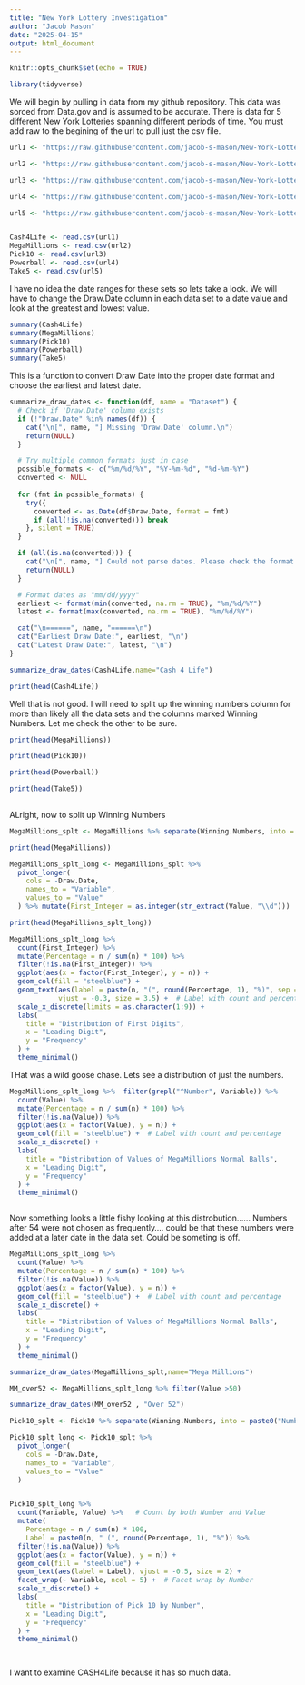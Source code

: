 ---
title: "New York Lottery Investigation"
author: "Jacob Mason"
date: "2025-04-15"
output: html_document
---

```{r setup, include=FALSE}
knitr::opts_chunk$set(echo = TRUE)
```

```{r}
library(tidyverse)
```


We will begin by pulling in data from my github repository.  This data was sorced from Data.gov and is assumed to be accurate.   There is data for 5 different New York Lotteries spanning different periods of time.  You must add raw to the begining of the url to pull just the csv file. 

```{r}
url1 <- "https://raw.githubusercontent.com/jacob-s-mason/New-York-Lottery-Numbers/main/Lottery_Cash_4_Life_Winning_Numbers__Beginning_2014.csv"

url2 <- "https://raw.githubusercontent.com/jacob-s-mason/New-York-Lottery-Numbers/main/Lottery_Mega_Millions_Winning_Numbers__Beginning_2002.csv"

url3 <- "https://raw.githubusercontent.com/jacob-s-mason/New-York-Lottery-Numbers/main/Lottery_Pick_10_Winning_Numbers__Beginning_1987.csv"

url4 <- "https://raw.githubusercontent.com/jacob-s-mason/New-York-Lottery-Numbers/main/Lottery_Powerball_Winning_Numbers__Beginning_2010.csv"

url5 <- "https://raw.githubusercontent.com/jacob-s-mason/New-York-Lottery-Numbers/main/Lottery_Take_5_Winning_Numbers__Beginning_1992.csv"


Cash4Life <- read.csv(url1)
MegaMillions <- read.csv(url2)
Pick10 <- read.csv(url3)
Powerball <- read.csv(url4)
Take5 <- read.csv(url5)
```

I have no idea the date ranges for these sets so lets take a look.  We will have to change the Draw.Date column in each data set to a date value and look at the greatest and lowest value. 

```{r}

summary(Cash4Life)
summary(MegaMillions)
summary(Pick10)
summary(Powerball)
summary(Take5)
```
This is a function to convert Draw Date into the proper date format and choose the earliest and latest date.
```{r}
summarize_draw_dates <- function(df, name = "Dataset") {
  # Check if 'Draw.Date' column exists
  if (!"Draw.Date" %in% names(df)) {
    cat("\n[", name, "] Missing 'Draw.Date' column.\n")
    return(NULL)
  }

  # Try multiple common formats just in case
  possible_formats <- c("%m/%d/%Y", "%Y-%m-%d", "%d-%m-%Y")
  converted <- NULL
  
  for (fmt in possible_formats) {
    try({
      converted <- as.Date(df$Draw.Date, format = fmt)
      if (all(!is.na(converted))) break
    }, silent = TRUE)
  }

  if (all(is.na(converted))) {
    cat("\n[", name, "] Could not parse dates. Please check the format.\n")
    return(NULL)
  }

  # Format dates as "mm/dd/yyyy"
  earliest <- format(min(converted, na.rm = TRUE), "%m/%d/%Y")
  latest <- format(max(converted, na.rm = TRUE), "%m/%d/%Y")

  cat("\n======", name, "======\n")
  cat("Earliest Draw Date:", earliest, "\n")
  cat("Latest Draw Date:", latest, "\n")
}
```


```{r}
summarize_draw_dates(Cash4Life,name="Cash 4 Life")
```



```{r}
print(head(Cash4Life))
```
Well that is not good.   I will need to split up the winning numbers column for more than likely all the data sets and the columns marked Winning Numbers.   Let me check the other to be sure.

```{r}
print(head(MegaMillions))

print(head(Pick10))

print(head(Powerball))

print(head(Take5))      
      
```
ALright, now to split up Winning Numbers
```{r}

MegaMillions_splt <- MegaMillions %>% separate(Winning.Numbers, into = paste0("Number", 1:5), sep = " ") %>% mutate(across(starts_with("Number"), as.integer))

print(head(MegaMillions))

MegaMillions_splt_long <- MegaMillions_splt %>%
  pivot_longer(
    cols = -Draw.Date,
    names_to = "Variable",
    values_to = "Value"
  ) %>% mutate(First_Integer = as.integer(str_extract(Value, "\\d"))) 

print(head(MegaMillions_splt_long))

MegaMillions_splt_long %>% 
  count(First_Integer) %>%
  mutate(Percentage = n / sum(n) * 100) %>%
  filter(!is.na(First_Integer)) %>%
  ggplot(aes(x = factor(First_Integer), y = n)) +
  geom_col(fill = "steelblue") +
  geom_text(aes(label = paste(n, "(", round(Percentage, 1), "%)", sep = "")), 
            vjust = -0.3, size = 3.5) +  # Label with count and percentage
  scale_x_discrete(limits = as.character(1:9)) +
  labs(
    title = "Distribution of First Digits",
    x = "Leading Digit",
    y = "Frequency"
  ) +
  theme_minimal()

```

THat was a wild goose chase.  Lets see a distribution of just the numbers.

```{r}



MegaMillions_splt_long %>%  filter(grepl("^Number", Variable)) %>%
  count(Value) %>%
  mutate(Percentage = n / sum(n) * 100) %>%
  filter(!is.na(Value)) %>%
  ggplot(aes(x = factor(Value), y = n)) +
  geom_col(fill = "steelblue") +  # Label with count and percentage
  scale_x_discrete() +
  labs(
    title = "Distribution of Values of MegaMillions Normal Balls",
    x = "Leading Digit",
    y = "Frequency"
  ) +
  theme_minimal()



```

Now something looks a little fishy looking at this distrobution...... Numbers after 54 were not chosen as frequently....  could be that these numbers were added at a later date in the data set.    Could be someting is off. 
 
```{r}


MegaMillions_splt_long %>%  
  count(Value) %>%
  mutate(Percentage = n / sum(n) * 100) %>%
  filter(!is.na(Value)) %>%
  ggplot(aes(x = factor(Value), y = n)) +
  geom_col(fill = "steelblue") +  # Label with count and percentage
  scale_x_discrete() +
  labs(
    title = "Distribution of Values of MegaMillions Normal Balls",
    x = "Leading Digit",
    y = "Frequency"
  ) +
  theme_minimal()


```

```{r}
summarize_draw_dates(MegaMillions_splt,name="Mega Millions")

MM_over52 <- MegaMillions_splt_long %>% filter(Value >50)

summarize_draw_dates(MM_over52 , "Over 52")
```
```{r}
Pick10_splt <- Pick10 %>% separate(Winning.Numbers, into = paste0("Number", 1:20), sep = " ") %>% mutate(across(starts_with("Number"), as.integer))

Pick10_splt_long <- Pick10_splt %>%
  pivot_longer(
    cols = -Draw.Date,
    names_to = "Variable",
    values_to = "Value"
  )


Pick10_splt_long %>%  
  count(Variable, Value) %>%   # Count by both Number and Value
  mutate(
    Percentage = n / sum(n) * 100,
    Label = paste0(n, " (", round(Percentage, 1), "%")) %>%
  filter(!is.na(Value)) %>%
  ggplot(aes(x = factor(Value), y = n)) +
  geom_col(fill = "steelblue") +
  geom_text(aes(label = Label), vjust = -0.5, size = 2) +
  facet_wrap(~ Variable, ncol = 5) +  # Facet wrap by Number
  scale_x_discrete() +
  labs(
    title = "Distribution of Pick 10 by Number",
    x = "Leading Digit",
    y = "Frequency"
  ) +
  theme_minimal()




```
I want to examine CASH4Life because it has so much data.
